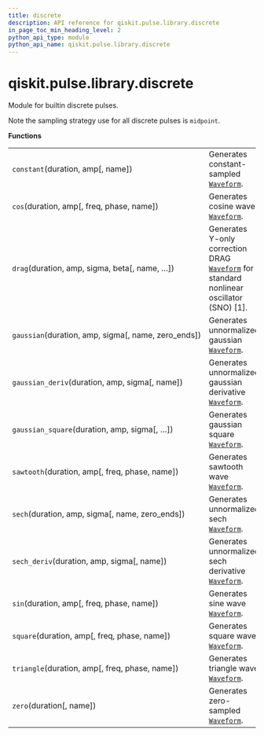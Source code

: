 ```yaml
---
title: discrete
description: API reference for qiskit.pulse.library.discrete
in_page_toc_min_heading_level: 2
python_api_type: module
python_api_name: qiskit.pulse.library.discrete
---
```


<span id="qiskit-pulse-library-discrete" />

# qiskit.pulse.library.discrete

Module for builtin discrete pulses.

Note the sampling strategy use for all discrete pulses is `midpoint`.

**Functions**

|                                                       |                                                                                                                                            |
| ----------------------------------------------------- | ------------------------------------------------------------------------------------------------------------------------------------------ |
| `constant`(duration, amp\[, name])                    | Generates constant-sampled [`Waveform`](qiskit.pulse.Waveform "qiskit.pulse.Waveform").                                                    |
| `cos`(duration, amp\[, freq, phase, name])            | Generates cosine wave [`Waveform`](qiskit.pulse.Waveform "qiskit.pulse.Waveform").                                                         |
| `drag`(duration, amp, sigma, beta\[, name, …])        | Generates Y-only correction DRAG [`Waveform`](qiskit.pulse.Waveform "qiskit.pulse.Waveform") for standard nonlinear oscillator (SNO) \[1]. |
| `gaussian`(duration, amp, sigma\[, name, zero\_ends]) | Generates unnormalized gaussian [`Waveform`](qiskit.pulse.Waveform "qiskit.pulse.Waveform").                                               |
| `gaussian_deriv`(duration, amp, sigma\[, name])       | Generates unnormalized gaussian derivative [`Waveform`](qiskit.pulse.Waveform "qiskit.pulse.Waveform").                                    |
| `gaussian_square`(duration, amp, sigma\[, …])         | Generates gaussian square [`Waveform`](qiskit.pulse.Waveform "qiskit.pulse.Waveform").                                                     |
| `sawtooth`(duration, amp\[, freq, phase, name])       | Generates sawtooth wave [`Waveform`](qiskit.pulse.Waveform "qiskit.pulse.Waveform").                                                       |
| `sech`(duration, amp, sigma\[, name, zero\_ends])     | Generates unnormalized sech [`Waveform`](qiskit.pulse.Waveform "qiskit.pulse.Waveform").                                                   |
| `sech_deriv`(duration, amp, sigma\[, name])           | Generates unnormalized sech derivative [`Waveform`](qiskit.pulse.Waveform "qiskit.pulse.Waveform").                                        |
| `sin`(duration, amp\[, freq, phase, name])            | Generates sine wave [`Waveform`](qiskit.pulse.Waveform "qiskit.pulse.Waveform").                                                           |
| `square`(duration, amp\[, freq, phase, name])         | Generates square wave [`Waveform`](qiskit.pulse.Waveform "qiskit.pulse.Waveform").                                                         |
| `triangle`(duration, amp\[, freq, phase, name])       | Generates triangle wave [`Waveform`](qiskit.pulse.Waveform "qiskit.pulse.Waveform").                                                       |
| `zero`(duration\[, name])                             | Generates zero-sampled [`Waveform`](qiskit.pulse.Waveform "qiskit.pulse.Waveform").                                                        |


